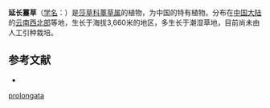 {{Speciesbox
| name = 延长薹草
| status = 
| status_system = 
| image =
| genus = Carex
| species = prolongata
| authority = Kükenth.
}}

'''延长薹草'''（[[学名|学名]]：{{lang|la|''Carex prolongata''}}）是[[莎草科|莎草科]][[薹草属|薹草属]]的植物，为中国的特有植物。分布在[[中国大陆|中国大陆]]的[[云南西北部|云南西北部]]等地，生长于海拔3,660米的地区，多生长于潮湿草地，目前尚未由人工引种栽培。

== 参考文献 ==
<div class="references-small">
* {{cite web| url =http://www.bioinfo.cn/db05/KmzwSpecies.php?action=view&id=6781| title =延长薹草| work =《中国高等植物数据库全库》| publisher =中国科学院微生物研究所| author =昆明植物研究所| accessdate =2009-02-24| deadurl =yes| archiveurl =https://web.archive.org/web/20160305062555/http://www.bioinfo.cn/db05/KmzwSpecies.php?action=view&id=6781| archivedate =2016-03-05}}
</div>
{{Taxonbar|from=Q11065117}}

{{DEFAULTSORT:Carex prolongata}}
[[Category:薹草属|prolongata]]


{{Carex-stub}}